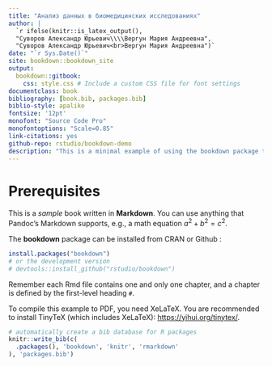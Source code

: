 ```yaml
--- 
title: "Анализ данных в биомедицинских исследованиях"
author: |
  `r ifelse(knitr::is_latex_output(), 
  "Суворов Александр Юрьевич\\\\Вергун Мария Андреевна", 
  "Суворов Александр Юрьевич<br>Вергун Мария Андреевна")`
date: "`r Sys.Date()`"
site: bookdown::bookdown_site
output:
  bookdown::gitbook:
    css: style.css # Include a custom CSS file for font settings
documentclass: book
bibliography: [book.bib, packages.bib]
biblio-style: apalike
fontsize: '12pt'
monofont: "Source Code Pro"
monofontoptions: "Scale=0.85"
link-citations: yes
github-repo: rstudio/bookdown-demo
description: "This is a minimal example of using the bookdown package to write a book. The output format for this example is bookdown::gitbook."
---
```


<!-- bookdown::render_book(output_dir = './docs', clean = TRUE) -->
<!-- ```{r include=FALSE}
source("generate_bookdown_yml.R")


``` -->

# Prerequisites

This is a _sample_ book written in **Markdown**. You can use anything that Pandoc's Markdown supports, e.g., a math equation $a^2 + b^2 = c^2$.

The **bookdown** package can be installed from CRAN or Github :

```r
install.packages("bookdown")
# or the development version
# devtools::install_github("rstudio/bookdown")
```

Remember each Rmd file contains one and only one chapter, and a chapter is defined by the first-level heading `#`.

To compile this example to PDF, you need XeLaTeX. You are recommended to install TinyTeX (which includes XeLaTeX): <https://yihui.org/tinytex/>.

```r
# automatically create a bib database for R packages
knitr::write_bib(c(
  .packages(), 'bookdown', 'knitr', 'rmarkdown'
), 'packages.bib')
```


<!-- 
```r

library(readxl)
library(writexl)
library(tidyverse)
library(rstatix)
library(DescTools)
library(gtsummary)

library(tidymodels)
library(survival)
library(survminer)

library(ggpubr)
library(kableExtra)

library(mice)

library(pROC)

source("https://raw.githubusercontent.com/aysuvorov/medstats/master/R_scripts/medstats.R")

knitr::opts_chunk$set(
  echo = FALSE,      # Hide code by default
  warning = FALSE,   # Suppress warnings
  message = FALSE    # Suppress messages
)

``` -->
